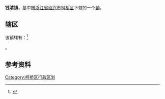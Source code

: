 {{中国乡级行政区
|景观照片文件名 = 201907 Metro Keqiao West Station under Construction.jpg
|景观照片描述 = 街道内在建的[[杭绍城际铁路|杭绍城际铁路]]柯桥西站
|汉语拼音 = 
|其他语言 = 
|其他语言名称 = 
|旧称 = 
|地名出处 = 
|位置图文件名 = 
|位置图描述 = 
|自定义图片= 
|建置时间 = 
|政府驻地 = 
|毗邻 = 
|总面积 = 
|总人口 = 
|总人口年份 = 
|户籍人口 = 
|户籍人口年份 = 
|常住人口 = 
|常住人口年份 = 
|人口密度 = 
|GDP = 
|GDP年份 = 
|邮政编码 = 
|电话区号 = 575
|官方网站 = 
|网站名称 = 
|33/06/21/101/000}}
'''钱清镇'''，是中国[[浙江省|浙江省]][[绍兴市|绍兴市]][[柯桥区|柯桥区]]下辖的一个[[镇|镇]]。

==辖区==
该镇辖有：<ref>{{PRC admin/ref sgc|33/06/21/101/000}}</ref>

{{PRC admin/children|33/06/21/101/000}}。
==参考资料==
{{Reflist}}
 
{{绍兴县行政区划}}
[[Category:柯桥区行政区划|Category:柯桥区行政区划]]